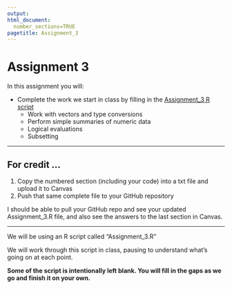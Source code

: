 ---
output: 
html_document:
  number_sections=TRUE
pagetitle: Assignment_3
---


# **Assignment 3**

In this assignment you will:

+ Complete the work we start in class by filling in the [Assignment_3 R script](https://gzahn.github.io/data-course/Repository/Assignments/Assignment_3/Assignment_3.R){target="_blank"} 
  + Work with vectors and type conversions
  + Perform simple summaries of numeric data
  + Logical evaluations
  + Subsetting

__________


## **For credit ...**

1.  Copy the numbered section (including your code) into a txt file and upload it to Canvas
2.  Push that same complete file to your GitHub repository

I should be able to pull your GitHub repo and see your updated Assignment_3.R file, and also see the answers to the last section in Canvas.

__________

We will be using an R script called "Assignment_3.R"

We will work through this script in class, pausing to understand what's going on at each point.

**Some of the script is intentionally left blank. You will fill in the gaps as we go and finish it on your own.**

